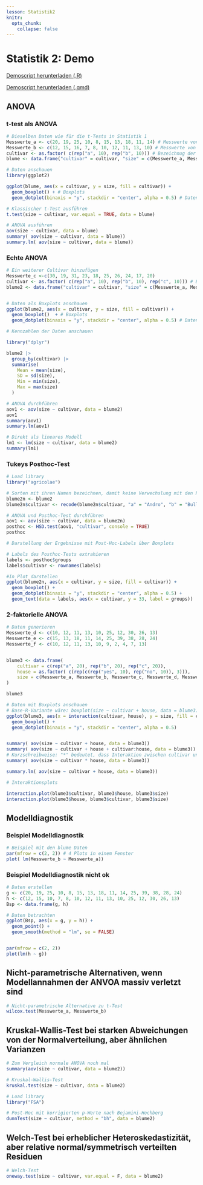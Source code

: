 ```yaml
---
lesson: Statistik2
knitr:
  opts_chunk: 
    collapse: false 
---
```


# Statistik 2: Demo

[Demoscript herunterladen (.R)](../purl/Statistik2_Demo.R){.dld}

[Demoscript herunterladen (.qmd)](../purl/Statistik2_Demo.qmd){.dld}


## ANOVA

### t-test als ANOVA

```r
# Dieselben Daten wie für die t-Tests in Statistik 1
Messwerte_a <- c(20, 19, 25, 10, 8, 15, 13, 18, 11, 14) # Messwerte von Cultivar a
Messwerte_b <- c(12, 15, 16, 7, 8, 10, 12, 11, 13, 10) # Messwerte von Cultivar b
cultivar <- as.factor( c(rep("a", 10), rep("b", 10))) # Bezeichnug der Cultivare in der Tabelle
blume <- data.frame("cultivar" = cultivar, "size" = c(Messwerte_a, Messwerte_b)) # Data frame erstellen

# Daten anschauen
library(ggplot2)

ggplot(blume, aes(x = cultivar, y = size, fill = cultivar)) +
  geom_boxplot() + # Boxplots
  geom_dotplot(binaxis = "y", stackdir = "center", alpha = 0.5) # Datenpunkte darstellen

# Klassischer t-Test ausführen
t.test(size ~ cultivar, var.equal = TRUE, data = blume)

# ANOVA ausführen
aov(size ~ cultivar, data = blume)
summary( aov(size ~ cultivar, data = blume))
summary.lm( aov(size ~ cultivar, data = blume))
```

### Echte ANOVA

```r
# Ein weiterer Cultivar hinzufügen
Messwerte_c <-c(30, 19, 31, 23, 18, 25, 26, 24, 17, 20)
cultivar <- as.factor( c(rep("a", 10), rep("b", 10), rep("c", 10))) # Bezeichnug der Cultivare in der Tabelle
blume2 <- data.frame("cultivar" = cultivar, "size" = c(Messwerte_a, Messwerte_b, Messwerte_c)) # Data frame erstellen


# Daten als Boxplots anschauen
ggplot(blume2, aes(x = cultivar, y = size, fill = cultivar)) +
  geom_boxplot()  + # Boxplots
  geom_dotplot(binaxis = "y", stackdir = "center", alpha = 0.5) # Datenpunkte darstellen

# Kennzahlen der Daten anschauen

library("dplyr")

blume2 |> 
  group_by(cultivar) |>
  summarise(
    Mean = mean(size), 
    SD = sd(size),
    Min = min(size),
    Max = max(size)
  )

# ANOVA durchführen
aov1 <- aov(size ~ cultivar, data = blume2)
aov1
summary(aov1)
summary.lm(aov1)

# Direkt als lineares Modell
lm1 <- lm(size ~ cultivar, data = blume2)
summary(lm1)
```

### Tukeys Posthoc-Test

```r
# Load library
library("agricolae")

# Sorten mit ihren Namen bezeichnen, damit keine Verwechslung mit den Post-Hoc-Labels entsteht
blume2n <- blume2 
blume2n$cultivar <- recode(blume2n$cultivar, "a" = "Andro", "b" = "Bulli", "c" = "Chroma")

# ANOVA und Posthoc-Test durchführen
aov1 <- aov(size ~ cultivar, data = blume2n)
posthoc <- HSD.test(aov1, "cultivar", console = TRUE)
posthoc

# Darstellung der Ergebnisse mit Post-Hoc-Labels über Boxplots

# Labels des Posthoc-Tests extrahieren
labels <- posthoc$groups
labels$cultivar <- rownames(labels)

#In Plot darstellen
ggplot(blume2n, aes(x = cultivar, y = size, fill = cultivar)) +
  geom_boxplot() +
  geom_dotplot(binaxis = "y", stackdir = "center", alpha = 0.5) +
  geom_text(data = labels, aes(x = cultivar, y = 33, label = groups)) 


```

### 2-faktorielle ANOVA

```r
# Daten generieren
Messwerte_d <- c(10, 12, 11, 13, 10, 25, 12, 30, 26, 13)
Messwerte_e <- c(15, 13, 18, 11, 14, 25, 39, 38, 28, 24)
Messwerte_f <- c(10, 12, 11, 13, 10, 9, 2, 4, 7, 13)


blume3 <- data.frame(
    cultivar = c(rep("a", 20), rep("b", 20), rep("c", 20)),
    house = as.factor( c(rep(c(rep("yes", 10), rep("no", 10)), 3))),
    size = c(Messwerte_a, Messwerte_b, Messwerte_c, Messwerte_d, Messwerte_e, Messwerte_f)
)

blume3
```

```r

# Daten mit Boxplots anschauen
# Base-R-Variante wäre: boxplot(size ~ cultivar + house, data = blume3)
ggplot(blume3, aes(x = interaction(cultivar, house), y = size, fill = cultivar)) +
  geom_boxplot() +
  geom_dotplot(binaxis = "y", stackdir = "center", alpha = 0.5)


summary( aov(size ~ cultivar + house, data = blume3))
summary( aov(size ~ cultivar + house + cultivar:house, data = blume3))
# Kurzschreibweise: "*" bedeutet, dass Interaktion zwischen cultivar und house eingeschlossen wird
summary( aov(size ~ cultivar * house, data = blume3))

summary.lm( aov(size ~ cultivar + house, data = blume3))

# Interaktionsplots

interaction.plot(blume3$cultivar, blume3$house, blume3$size)
interaction.plot(blume3$house, blume3$cultivar, blume3$size)

```



## Modelldiagnostik

### Beispiel Modelldiagnostik
```r
# Beispiel mit den blume Daten
par(mfrow = c(2, 2)) # 4 Plots in einem Fenster
plot( lm(Messwerte_b ~ Messwerte_a))
```

### Beispiel Modelldiagnostik nicht ok
```r

# Daten erstellen
g <- c(20, 19, 25, 10, 8, 15, 13, 18, 11, 14, 25, 39, 38, 28, 24)
h <- c(12, 15, 10, 7, 8, 10, 12, 11, 13, 10, 25, 12, 30, 26, 13)
Bsp <- data.frame(g, h)

# Daten betrachten
ggplot(Bsp, aes(x = g, y = h)) +
  geom_point() +
  geom_smooth(method = "lm", se = FALSE)


par(mfrow = c(2, 2))
plot(lm(h ~ g))

```


## Nicht-parametrische Alternativen, wenn Modellannahmen der ANVOA massiv verletzt sind

```r
# Nicht-parametrische Alternative zu t-Test
wilcox.test(Messwerte_a, Messwerte_b)
```


## Kruskal-Wallis-Test bei starken Abweichungen von der Normalverteilung, aber ähnlichen Varianzen

```r

# Zum Vergleich normale ANOVA noch mal
summary(aov(size ~ cultivar, data = blume2))

# Kruskal-Wallis-Test
kruskal.test(size ~ cultivar, data = blume2)
```

```r
# Load library
library("FSA")

# Post-Hoc mit korrigierten p-Werte nach Bejamini-Hochberg
dunnTest(size ~ cultivar, method = "bh", data = blume2)
```

##  Welch-Test bei erheblicher Heteroskedastizität, aber relative normal/symmetrisch verteilten Residuen

```r
# Welch-Test
oneway.test(size ~ cultivar, var.equal = F, data = blume2)
```

